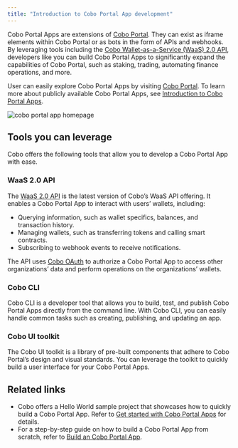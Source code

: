```yaml
---
title: "Introduction to Cobo Portal App development"
--- 
```


Cobo Portal Apps are extensions of [Cobo Portal](https://manuals.cobo.com/en/portal/introduction). They can exist as iframe elements within Cobo Portal or as bots in the form of APIs and webhooks. By leveraging tools including the [Cobo Wallet-as-a-Service (WaaS) 2.0 API](/v2/guides/overview/introduction), developers like you can build Cobo Portal Apps to significantly expand the capabilities of Cobo Portal, such as staking, trading, automating finance operations, and more. 

User can easily explore Cobo Portal Apps by visiting [Cobo Portal](https://portal.cobo.com/apps). To learn more about publicly available Cobo Portal Apps, see [Introduction to Cobo Portal Apps](https://manuals.cobo.com/en/portal/portal-apps/introduction).


<img src="v2/images/apps/all_apps.png" className="screenshot_full_screen" alt="cobo portal app homepage"/>

## Tools you can leverage

Cobo offers the following tools that allow you to develop a Cobo Portal App with ease.

### WaaS 2.0 API

The [WaaS 2.0 API](/v2/api-references/playground) is the latest version of Cobo’s WaaS API offering. It enables a Cobo Portal App to interact with users’ wallets, including:

- Querying information, such as wallet specifics, balances, and transaction history.
- Managing wallets, such as transferring tokens and calling smart contracts.
- Subscribing to webhook events to receive notifications.

The API uses [Cobo OAuth](/v2/apps/authentication) to authorize a Cobo Portal App to access other organizations’ data and perform operations on the organizations’ wallets.

### Cobo CLI

Cobo CLI is a developer tool that allows you to build, test, and publish Cobo Portal Apps directly from the command line. With Cobo CLI, you can easily handle common tasks such as creating, publishing, and updating an app.

### Cobo UI toolkit

The Cobo UI toolkit is a library of pre-built components that adhere to Cobo Portal’s design and visual standards. You can leverage the toolkit to quickly build a user interface for your Cobo Portal Apps.

## Related links

- Cobo offers a Hello World sample project that showcases how to quickly build a Cobo Portal App. Refer to [Get started with Cobo Portal Apps](/v2/apps/get-started) for details.
- For a step-by-step guide on how to build a Cobo Portal App from scratch, refer to [Build an Cobo Portal App](/v2/apps/build-app).